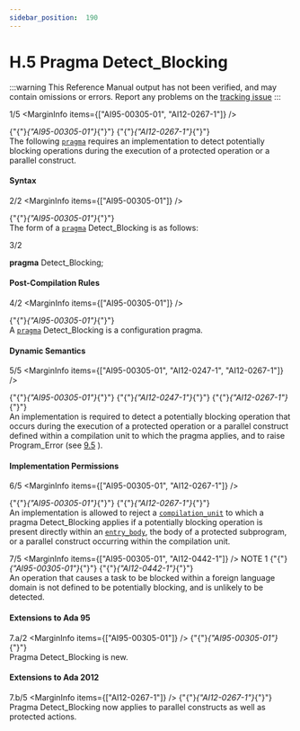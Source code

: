 ```yaml
---
sidebar_position:  190
---
```


# H.5 Pragma Detect_Blocking

:::warning
This Reference Manual output has not been verified,
and may contain omissions or errors.
Report any problems on the [tracking issue](https://github.com/ada-lang-io/ada-lang-io/issues/20)
:::


<MarginText>1/5</MarginText>
<MarginInfo items={["AI95-00305-01", "AI12-0267-1"]} />
<p>{"{"}<em>{"AI95-00305-01"}</em>{"}"} {"{"}<em>{"AI12-0267-1"}</em>{"}"} <br />The following <code><a href="../AA-2/AA-2.8#S0019">pragma</a></code> requires  an implementation to detect potentially blocking operations during the execution of  a protected operation or a parallel construct. <br /></p>


#### Syntax

<MarginText>2/2</MarginText>
<MarginInfo items={["AI95-00305-01"]} />
<p>{"{"}<em>{"AI95-00305-01"}</em>{"}"} <br />The form of a <code><a href="../AA-2/AA-2.8#S0019">pragma</a></code> Detect_Blocking is as follows: <br /></p>

<MarginText>3/2</MarginText>
<p>  <strong>pragma</strong> Detect_Blocking; <br /></p>


#### Post-Compilation Rules

<MarginText>4/2</MarginText>
<MarginInfo items={["AI95-00305-01"]} />
<p>{"{"}<em>{"AI95-00305-01"}</em>{"}"} <br />A <code><a href="../AA-2/AA-2.8#S0019">pragma</a></code> Detect_Blocking is a configuration pragma. <br /></p>


#### Dynamic Semantics

<MarginText>5/5</MarginText>
<MarginInfo items={["AI95-00305-01", "AI12-0247-1", "AI12-0267-1"]} />
<p>{"{"}<em>{"AI95-00305-01"}</em>{"}"} {"{"}<em>{"AI12-0247-1"}</em>{"}"} {"{"}<em>{"AI12-0267-1"}</em>{"}"} <br />An implementation is required to detect a potentially blocking operation that occurs during the execution of  a protected operation or a parallel construct defined within a compilation unit to which the pragma applies, and to raise Program_Error (see <a href="../AA-9/AA-9.5">9.5</a> ). <br /></p>


#### Implementation Permissions

<MarginText>6/5</MarginText>
<MarginInfo items={["AI95-00305-01", "AI12-0267-1"]} />
<p>{"{"}<em>{"AI95-00305-01"}</em>{"}"} {"{"}<em>{"AI12-0267-1"}</em>{"}"} <br />An implementation is allowed to reject a <code><a href="../AA-10/AA-10.1#S0286">compilation_unit</a></code> to which a pragma Detect_Blocking applies if a potentially blocking operation is present directly within an <code><a href="../AA-9/AA-9.5#S0260">entry_body</a></code>,  the body of a protected subprogram, or a parallel construct occurring within the compilation unit. <br /></p>

<MarginText>7/5</MarginText>
<MarginInfo items={["AI95-00305-01", "AI12-0442-1"]} />
<Admonition type="aarm" aarm="note" title="Note: ">
NOTE 1   {"{"}<em>{"AI95-00305-01"}</em>{"}"} {"{"}<em>{"AI12-0442-1"}</em>{"}"} <br />An operation that causes a task to be blocked within a foreign language domain is not defined to be potentially blocking, and is unlikely to  be detected. <br /></Admonition>


#### Extensions to Ada 95

<MarginText>7.a/2</MarginText>
<MarginInfo items={["AI95-00305-01"]} />
<Admonition type="aarm" aarm="note" title="Note: ">
{"{"}<em>{"AI95-00305-01"}</em>{"}"} <br />Pragma Detect_Blocking is new. <br /></Admonition>


#### Extensions to Ada 2012

<MarginText>7.b/5</MarginText>
<MarginInfo items={["AI12-0267-1"]} />
<Admonition type="aarm" aarm="note" title="Note: ">
{"{"}<em>{"AI12-0267-1"}</em>{"}"} <br />Pragma Detect_Blocking now applies to parallel constructs as well as protected actions. <br /></Admonition>

